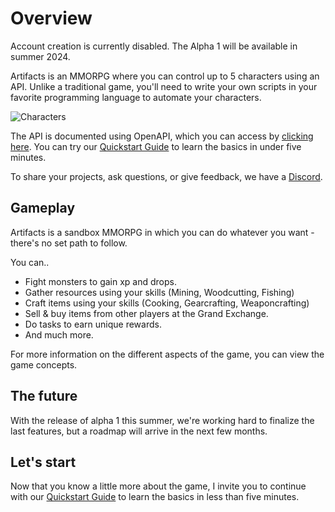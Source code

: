 
# Overview

<Callout type="warning" emoji="⚠️">
Account creation is currently disabled. The Alpha 1 will be available in summer 2024.
</Callout>
 
Artifacts is an MMORPG where you can control up to 5 characters using an API. Unlike a traditional game, you'll need to write your own scripts in your favorite programming language to automate your characters.
  
 
![Characters](https://api.artifactsmmo.com/images/docs/characters.png)

The API is documented using OpenAPI, which you can access by [clicking here](https://api.artifactsmmo.com/docs/#/).
You can try our [Quickstart Guide](/quickstart/introduction) to learn the basics in under five minutes.
  
<Cards>
  <Card title="Quickstart" href="/quickstart/new_account" />
  <Card title="Game concepts" href="/quickstart/new_account" />
  <Card title="Database" href="https://artifactsmmo.com/databases" />
  <Card title="Game client" href="https://artifactsmmo.com/client" />
  <Card title="API Reference" href="https://api.artifactsmmo.com/docs/#/" />
  <Card title="Discord" href="https://discord.com/invite/prEBQ8a6Vs" />
 
</Cards> 

To share your projects, ask questions, or give feedback, we have a [Discord](https://discord.gg/prEBQ8a6Vs). 


## Gameplay

Artifacts is a sandbox MMORPG in which you can do whatever you want - there's no set path to follow. 

You can..
*   Fight monsters to gain xp and drops.
*   Gather resources using your skills (Mining, Woodcutting, Fishing)
*   Craft items using your skills (Cooking, Gearcrafting, Weaponcrafting)
*   Sell & buy items from other players at the Grand Exchange.
*	 Do tasks to earn unique rewards.
*  And much more.

For more information on the different aspects of the game, you can view the game concepts.

## The future

With the release of alpha 1 this summer, we're working hard to finalize the last features, but a roadmap will arrive in the next few months.


## Let's start

Now that you know a little more about the game, I invite you to continue with our [Quickstart Guide](/quickstart/introduction) to learn the basics in less than five minutes.